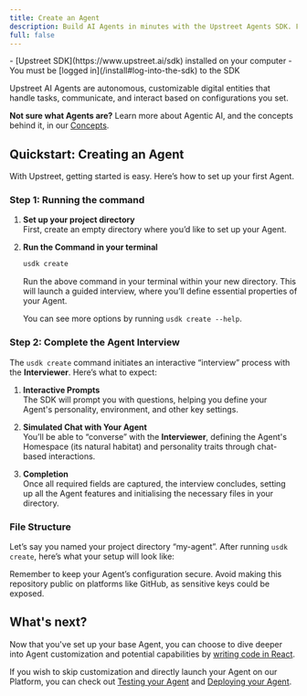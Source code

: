 ```yaml
---
title: Create an Agent
description: Build AI Agents in minutes with the Upstreet Agents SDK. Follow this guide to seamlessly spin up an agent using the usdk CLI and configure it for your unique needs.
full: false
---
```

 
 
 

<Accordions>
  <Accordion title="🟢 Prerequisites">
    - [Upstreet SDK](https://www.upstreet.ai/sdk) installed on your computer
    - You must be [logged in](/install#log-into-the-sdk) to the SDK
  </Accordion>
</Accordions>

Upstreet AI Agents are autonomous, customizable digital entities that handle tasks, communicate, and interact based on configurations you set.

**Not sure what Agents are?** Learn more about Agentic AI, and the concepts behind it, in our [Concepts](/learn).

## Quickstart: Creating an Agent
With Upstreet, getting started is easy. Here’s how to set up your first Agent.

### Step 1: Running the command

1. **Set up your project directory**  
   First, create an empty directory where you’d like to set up your Agent.
   
2. **Run the Command in your terminal**
   ```bash
   usdk create
   ```
   Run the above command in your terminal within your new directory. This will launch a guided interview, where you’ll define essential properties of your Agent.

   You can see more options by running `usdk create --help`.

### Step 2: Complete the Agent Interview

The `usdk create` command initiates an interactive “interview” process with the **Interviewer**. Here’s what to expect:

1. **Interactive Prompts**  
   The SDK will prompt you with questions, helping you define your Agent's personality, environment, and other key settings.

2. **Simulated Chat with Your Agent**  
   You’ll be able to “converse” with the **Interviewer**, defining the Agent's Homespace (its natural habitat) and personality traits through chat-based interactions.

3. **Completion**  
   Once all required fields are captured, the interview concludes, setting up all the Agent features and initialising the necessary files in your directory.

### File Structure

Let’s say you named your project directory “my-agent”. After running `usdk create`, here’s what your setup will look like:

<Wrapper>
<Files className='max-w-lg w-full'>
  <Folder name='my-agent' defaultOpen>
    <Folder name="wrangler" />
    <Folder name="node_modules" disabled />
    <Folder name="packages" />
    <Folder name="codecs" />
    <Folder name="tests" />
    <File name="agent.tsx" />
    <File name="jest.config.mjs" />
    <File name="jest.setup.mjs" />
    <File name="package-lock.json" />
    <File name="package.json" />
    <File name="tsconfig.json" />
    <File name="wrangler.toml" />
  </Folder>
</Files>
</Wrapper>

<Callout>
Remember to keep your Agent’s configuration secure. Avoid making this repository public on platforms like GitHub, as sensitive keys could be exposed.
</Callout>


## What's next?

Now that you've set up your base Agent, you can choose to dive deeper into Agent customization and potential capabilities by [writing code in React](/customize-your-agent).

If you wish to skip customization and directly launch your Agent on our Platform, you can check out [Testing your Agent](/test-your-agent) and [Deploying your Agent](/deploy-your-agent).